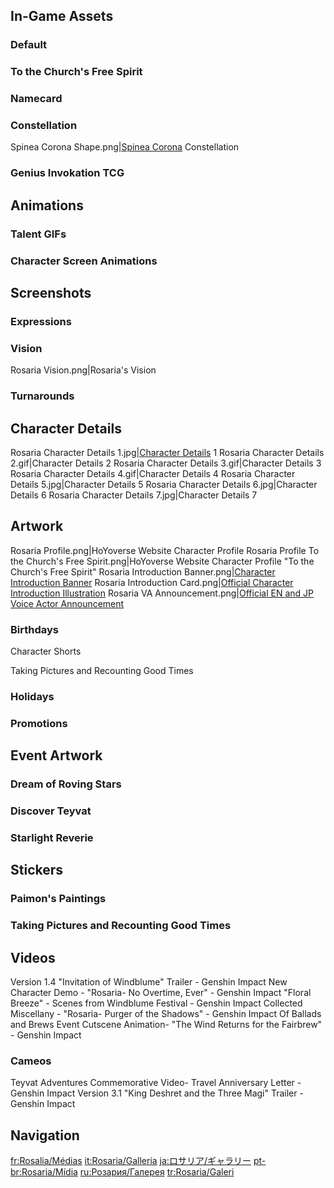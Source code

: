 {{CharacterTabs}}
{{TOC Limit}}
==In-Game Assets==
===Default===
{{Assets}}

===To the Church's Free Spirit===
{{Assets/Outfit|To the Church's Free Spirit|multiwish=1}}

===Namecard===
{{Assets/Namecard|Indenture|Rosaria}}

===Constellation===
<gallery>Spinea Corona Shape.png|[[Spinea Corona]] Constellation</gallery>

===Genius Invokation TCG===
{{Main|Genius Invokation TCG}}
{{Genius Invokation TCG Cards by Featured Gallery}}

==Animations==
===Talent GIFs===
{{Talent Previews by Character|Rosaria}}

===Character Screen Animations===
{{Preview/CharacterAnimations}}

==Screenshots==
===Expressions===
{{Character Expression|Rosaria|Default|Serious|Smiley}}

===Vision===
<gallery>Rosaria Vision.png|Rosaria's Vision</gallery>

===Turnarounds===
{{Turnarounds}}

==Character Details==
<gallery>
Rosaria Character Details 1.jpg|[https://www.hoyolab.com/article/273881 Character Details] 1
Rosaria Character Details 2.gif|Character Details 2
Rosaria Character Details 3.gif|Character Details 3
Rosaria Character Details 4.gif|Character Details 4
Rosaria Character Details 5.jpg|Character Details 5
Rosaria Character Details 6.jpg|Character Details 6
Rosaria Character Details 7.jpg|Character Details 7
</gallery>

==Artwork==
<!--keep photos in chronological order of release-->
<gallery>
Rosaria Profile.png|HoYoverse Website Character Profile
Rosaria Profile To the Church's Free Spirit.png|HoYoverse Website Character Profile "To the Church's Free Spirit"
Rosaria Introduction Banner.png|[https://www.hoyolab.com/article/273881 Character Introduction Banner]
Rosaria Introduction Card.png|[https://twitter.com/GenshinImpact/status/1376746003710279684 Official Character Introduction Illustration]
Rosaria VA Announcement.png|[https://twitter.com/GenshinImpact/status/1376776202178883587 Official EN and JP Voice Actor Announcement]
</gallery>

===Birthdays===
{{Files by Character Gallery|Rosaria Birthday Artwork|character = Rosaria|not1=Character Shorts|not2=Taking Pictures and Recounting Good Times Images}}

;Character Shorts
{{Files by Character Gallery|Rosaria Birthday Artwork|character = Rosaria|not1=Character Birthday Artwork|not2=Taking Pictures and Recounting Good Times Images}}

;Taking Pictures and Recounting Good Times
{{Main|Taking Pictures and Recounting Good Times/Rosaria}}
{{Files by Character Gallery|Rosaria Birthday Artwork|character = Rosaria|not1=Character Shorts|not2=Character Birthday Artwork}}

===Holidays===
{{Files by Character Gallery|Holiday Artwork}}

===Promotions===
{{Files by Character Gallery|Promotional Artwork}}
<!--
===Social Media===
{{Files by Character Gallery|Social Media Celebration}}
-->
==Event Artwork==
===Dream of Roving Stars===
{{Main|Dream of Roving Stars}}
{{Files by Character Gallery|Dream of Roving Stars Images}}

===Discover Teyvat===
{{Main|Discover Teyvat}}
{{Files by Character Gallery|Discover Teyvat Images}}

===Starlight Reverie===
{{Main|Starlight Reverie}}
{{Files by Character Gallery|Starlight Reverie Images}}
<!--
==Comics==
===Character Shorts===
{{Files by Character Gallery|Character Shorts|character = Rosaria|not1=Rosaria Birthday Artwork}}
-->
==Stickers==
===Paimon's Paintings===
{{Paimon's Paintings Images|Rosaria|nochar=1|nopplink=1}}

===Taking Pictures and Recounting Good Times===
{{Files by Character Gallery|Taking Pictures and Recounting Good Times Sprites}}

==Videos==
<gallery>
Version 1.4 "Invitation of Windblume" Trailer - Genshin Impact
New Character Demo - "Rosaria- No Overtime, Ever" - Genshin Impact
"Floral Breeze" - Scenes from Windblume Festival - Genshin Impact
Collected Miscellany - "Rosaria- Purger of the Shadows" - Genshin Impact
Of Ballads and Brews Event Cutscene Animation- "The Wind Returns for the Fairbrew" - Genshin Impact
</gallery>
<!--dates:
demo: 03-29-2021
floral breeze: 04-05-2021
collected misc: 04-06-2021-->
===Cameos===
<gallery>
Teyvat Adventures Commemorative Video- Travel Anniversary Letter - Genshin Impact
Version 3.1 "King Deshret and the Three Magi" Trailer - Genshin Impact
</gallery>
<!--
==References==
{{Reflist}}
-->
==Navigation==
{{Character Navbox|Gallery}}

[[fr:Rosalia/Médias]]
[[it:Rosaria/Galleria]]
[[ja:ロサリア/ギャラリー]]
[[pt-br:Rosaria/Mídia]]
[[ru:Розария/Галерея]]
[[tr:Rosaria/Galeri]]
